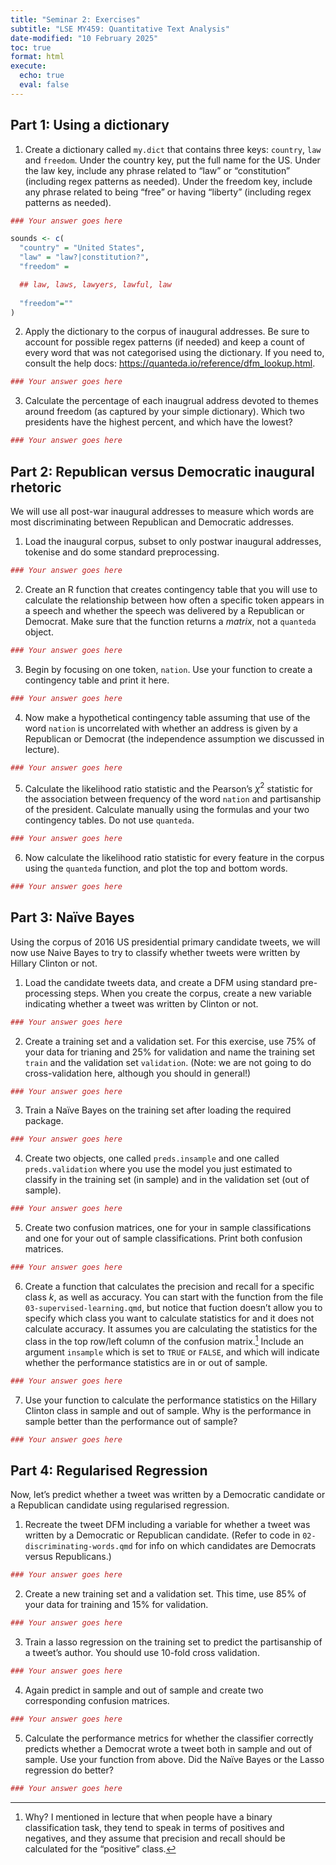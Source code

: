 ```yaml
---
title: "Seminar 2: Exercises"
subtitle: "LSE MY459: Quantitative Text Analysis"
date-modified: "10 February 2025" 
toc: true
format: html
execute:
  echo: true
  eval: false
---
```


## Part 1: Using a dictionary

1. Create a dictionary called `my.dict` that contains three keys: `country`, `law` and `freedom`. Under the country key, put the full name for the US. Under the law key, include any phrase related to "law" or "constitution" (including regex patterns as needed). Under the freedom key, include any phrase related to being "free" or having "liberty" (including regex patterns as needed). 

```r
### Your answer goes here

sounds <- c(
  "country" = "United States", 
  "law" = "law?|constitution?", 
  "freedom" = 

  ## law, laws, lawyers, lawful, law 
  
  "freedom"=""
)

```

2. Apply the dictionary to the corpus of inaugural addresses. Be sure to account for possible regex patterns (if needed) and keep a count of every word that was not categorised using the dictionary. If you need to, consult the help docs: <https://quanteda.io/reference/dfm_lookup.html>.

```r
### Your answer goes here
```

3. Calculate the percentage of each inaugrual address devoted to themes around freedom (as captured by your simple dictionary). Which two presidents have the highest percent, and which have the lowest?

```r
### Your answer goes here
```

## Part 2: Republican versus Democratic inaugural rhetoric

We will use all post-war inaugural addresses to measure which words are most discriminating between Republican and Democratic addresses. 

1. Load the inaugural corpus, subset to only postwar inaugural addresses, tokenise and do some standard preprocessing.

```r
### Your answer goes here
```

2. Create an R function that creates contingency table that you will use to calculate the relationship between how often a specific token appears in a speech and whether the speech was delivered by a Republican or Democrat. Make sure that the function returns a _matrix_, not a `quanteda` object.

```r
### Your answer goes here
```

3. Begin by focusing on one token, `nation`. Use your function to create a contingency table and print it here.

```r
### Your answer goes here
```

4. Now make a hypothetical contingency table assuming that use of the word `nation` is uncorrelated with whether an address is given by a Republican or Democrat (the independence assumption we discussed in lecture).

```r
### Your answer goes here
```

5. Calculate the likelihood ratio statistic and the Pearson's $\chi^2$ statistic for the association between frequency of the word `nation` and partisanship of the president. Calculate manually using the formulas and your two contingency tables. Do not use `quanteda`.

```r
### Your answer goes here
```

6. Now calculate the likelihood ratio statistic for every feature in the corpus using the `quanteda` function, and plot the top and bottom words. 

```r
### Your answer goes here
```

## Part 3: Naïve Bayes

Using the corpus of 2016 US presidential primary candidate tweets, we will now use Naive Bayes to try to classify whether tweets were written by Hillary Clinton or not. 

1. Load the candidate tweets data, and create a DFM using standard pre-processing steps. When you create the corpus, create a new variable indicating whether a tweet was written by Clinton or not.

```r
### Your answer goes here
```

2. Create a training set and a validation set. For this exercise, use 75% of your data for trianing and 25% for validation and name the training set `train` and the validation set `validation`. (Note: we are not going to do cross-validation here, although you should in general!)

```r
### Your answer goes here
```

3. Train a Naïve Bayes on the training set after loading the required package.

```r
### Your answer goes here
```

4. Create two objects, one called `preds.insample` and one called `preds.validation` where you use the model you just estimated to classify in the training set (in sample) and in the validation set (out of sample).

```r
### Your answer goes here
```

5. Create two confusion matrices, one for your in sample classifications and one for your out of sample classifications. Print both confusion matrices.

```r
### Your answer goes here
```

6. Create a function that calculates the precision and recall for a specific class $k$, as well as accuracy. You can start with the function from the file `03-supervised-learning.qmd`, but notice that fuction doesn't allow you to specify which class you want to calculate statistics for and it does not calculate accuracy. It assumes you are calculating the statistics for the class in the top row/left column of the confusion matrix.^[Why? I mentioned in lecture that when people have a binary classification task, they tend to speak in terms of positives and negatives, and they assume that precision and recall should be calculated for the "positive" class.] Include an argument `insample` which is set to `TRUE` or `FALSE`, and which will indicate whether the performance statistics are in or out of sample.
 
```r
### Your answer goes here
```

7. Use your function to calculate the performance statistics on the Hillary Clinton class in sample and out of sample. Why is the performance in sample better than the performance out of sample?

```r
### Your answer goes here
```

## Part 4: Regularised Regression

Now, let's predict whether a tweet was written by a Democratic candidate or a Republican candidate using regularised regression.

1. Recreate the tweet DFM including a variable for whether a tweet was written by a Democratic or Republican candidate. (Refer to code in `02-discriminating-words.qmd` for info on which candidates are Democrats versus Republicans.)

```r
### Your answer goes here
```

2. Create a new training set and a validation set. This time, use 85% of your data for training and 15% for validation.

```r
### Your answer goes here
```

3. Train a lasso regression on the training set to predict the partisanship of a tweet's author. You should use 10-fold cross validation.

```r
### Your answer goes here
```

4. Again predict in sample and out of sample and create two corresponding confusion matrices. 

```r
### Your answer goes here
```

5. Calculate the performance metrics for whether the classifier correctly predicts whether a Democrat wrote a tweet both in sample and out of sample. Use your function from above. Did the Naïve Bayes or the Lasso regression do better?

```r
### Your answer goes here
```
